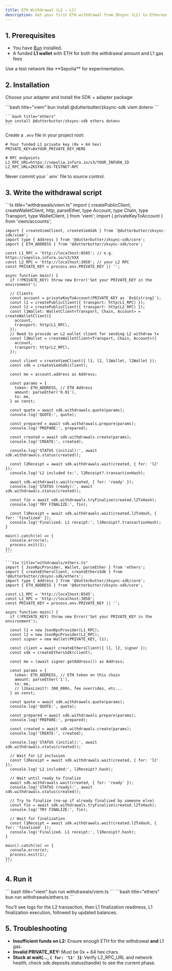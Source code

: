 ```yaml
---
title: ETH Withdrawal (L2 → L1)
description: Get your first ETH withdrawal from ZKsync (L2) to Ethereum (L1).
---
```


## 1. Prerequisites

- You have [Bun](https://bun.sh/) installed.
- A funded **L1 wallet** with ETH for both the withdrawal amount and L1 gas fees

<Info>
Use a test network like **Sepolia** for experimentation.
</Info>

## 2. Installation

Choose your adapter and install the SDK + adapter package:

<CodeGroup>
    ```bash title="viem"
    bun install @dutterbutter/zksync-sdk viem dotenv
    ```

    ```bash title="ethers"
    bun install @dutterbutter/zksync-sdk ethers dotenv
    ```
</CodeGroup>

Create a `.env` file in your project root:

```env
# Your funded L1 private key (0x + 64 hex)
PRIVATE_KEY=0xYOUR_PRIVATE_KEY_HERE

# RPC endpoints
L1_RPC_URL=https://sepolia.infura.io/v3/YOUR_INFURA_ID
L2_RPC_URL=ZKSYNC-OS-TESTNET-RPC
```

<Warning>
Never commit your `.env` file to source control.
</Warning>

## 3. Write the withdrawal script

<CodeGroup>
    ```ts title="withdrawals/viem.ts"
    import {
      createPublicClient,
      createWalletClient,
      http,
      parseEther,
      type Account,
      type Chain,
      type Transport,
      type WalletClient,
    } from 'viem';
    import { privateKeyToAccount } from 'viem/accounts';

    import { createViemClient, createViemSdk } from '@dutterbutter/zksync-sdk/viem';
    import type { Address } from '@dutterbutter/zksync-sdk/core';
    import { ETH_ADDRESS } from '@dutterbutter/zksync-sdk/core';

    const L1_RPC = 'http://localhost:8545'; // e.g. https://sepolia.infura.io/v3/XXX
    const L2_RPC = 'http://localhost:3050'; // your L2 RPC
    const PRIVATE_KEY = process.env.PRIVATE_KEY || '';

    async function main() {
      if (!PRIVATE_KEY) throw new Error('Set your PRIVATE_KEY in the environment');

      // Clients
      const account = privateKeyToAccount(PRIVATE_KEY as `0x${string}`);
      const l1 = createPublicClient({ transport: http(L1_RPC) });
      const l2 = createPublicClient({ transport: http(L2_RPC) });
      const l1Wallet: WalletClient<Transport, Chain, Account> = createWalletClient({
        account,
        transport: http(L1_RPC),
      });
      // Need to provide an L2 wallet client for sending L2 withdraw tx
      const l2Wallet = createWalletClient<Transport, Chain, Account>({
        account,
        transport: http(L2_RPC),
      });

      const client = createViemClient({ l1, l2, l1Wallet, l2Wallet });
      const sdk = createViemSdk(client);

      const me = account.address as Address;

      const params = {
        token: ETH_ADDRESS, // ETH Address
        amount: parseEther('0.01'),
        to: me,
      } as const;

      const quote = await sdk.withdrawals.quote(params);
      console.log('QUOTE:', quote);

      const prepared = await sdk.withdrawals.prepare(params);
      console.log('PREPARE:', prepared);

      const created = await sdk.withdrawals.create(params);
      console.log('CREATE:', created);

      console.log('STATUS (initial):', await sdk.withdrawals.status(created));

      const l2Receipt = await sdk.withdrawals.wait(created, { for: 'l2' });
      console.log('L2 included tx:', l2Receipt?.transactionHash);

      await sdk.withdrawals.wait(created, { for: 'ready' });
      console.log('STATUS (ready):', await sdk.withdrawals.status(created));

      const fin = await sdk.withdrawals.tryFinalize(created.l2TxHash);
      console.log('TRY FINALIZE:', fin);

      const l1Receipt = await sdk.withdrawals.wait(created.l2TxHash, { for: 'finalized' });
      console.log('Finalized. L1 receipt:', l1Receipt?.transactionHash);
    }

    main().catch((e) => {
      console.error(e);
      process.exit(1);
    });
    ```

    ```tsx title="withdrawals/ethers.ts"
    import { JsonRpcProvider, Wallet, parseEther } from 'ethers';
    import { createEthersClient, createEthersSdk } from '@dutterbutter/zksync-sdk/ethers';
    import type { Address } from '@dutterbutter/zksync-sdk/core';
    import { ETH_ADDRESS } from '@dutterbutter/zksync-sdk/core';

    const L1_RPC = 'http://localhost:8545';
    const L2_RPC = 'http://localhost:3050';
    const PRIVATE_KEY = process.env.PRIVATE_KEY || '';

    async function main() {
      if (!PRIVATE_KEY) throw new Error('Set your PRIVATE_KEY in the environment');

      const l1 = new JsonRpcProvider(L1_RPC);
      const l2 = new JsonRpcProvider(L2_RPC);
      const signer = new Wallet(PRIVATE_KEY, l1);

      const client = await createEthersClient({ l1, l2, signer });
      const sdk = createEthersSdk(client);

      const me = (await signer.getAddress()) as Address;

      const params = {
        token: ETH_ADDRESS, // ETH token on this chain
        amount: parseEther('1'),
        to: me,
        // l2GasLimit?: 300_000n, fee overrides, etc...
      } as const;

      const quote = await sdk.withdrawals.quote(params);
      console.log('QUOTE:', quote);

      const prepared = await sdk.withdrawals.prepare(params);
      console.log('PREPARE:', prepared);

      const created = await sdk.withdrawals.create(params);
      console.log('CREATE:', created);

      console.log('STATUS (initial):', await sdk.withdrawals.status(created));

      // Wait for L2 inclusion
      const l2Receipt = await sdk.withdrawals.wait(created, { for: 'l2' });
      console.log('L2 included:', l2Receipt?.hash);

      // Wait until ready to finalize
      await sdk.withdrawals.wait(created, { for: 'ready' });
      console.log('STATUS (ready):', await sdk.withdrawals.status(created));

      // Try to finalize (no-op if already finalized by someone else)
      const fin = await sdk.withdrawals.tryFinalize(created.l2TxHash);
      console.log('TRY FINALIZE:', fin);

      // Wait for finalization
      const l1Receipt = await sdk.withdrawals.wait(created.l2TxHash, { for: 'finalized' });
      console.log('Finalized. L1 receipt:', l1Receipt?.hash);
    }

    main().catch((e) => {
      console.error(e);
      process.exit(1);
    });
    ```
</CodeGroup>

## 4. Run it

<CodeGroup>
  ``` bash title="viem"
  bun run withdrawals/viem.ts
  ```
  ```bash title="ethers"
  bun run withdrawals/ethers.ts
  ```
</CodeGroup>

You’ll see logs for the L2 transaction, then L1 finalization readiness, L1 finalization execution, followed by updated balances.

## 5. Troubleshooting

- **Insufficient funds on L2:** Ensure enough ETH for the withdrawal **and** L1 gas.
- **Invalid PRIVATE_KEY:** Must be 0x + 64 hex chars.
- **Stuck at wait(..., `{ for: 'l1' }`):** Verify L2_RPC_URL and network health; check sdk.deposits.status(handle) to see the current phase.

